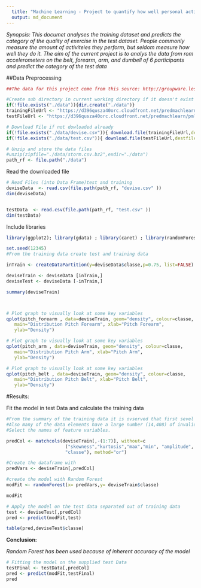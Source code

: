 ```yaml
---
  title: "Machine Learning - Project to quantify how well personal activities are done"
  output: md_document
---
```

  
*Synopsis: This documet analyses the training dataset and predicts the category of the quality of exercise in the test dataset.
People commonly measure the amount of activiteies they perform, but seldom measure how well they do it. 
The aim of the current project is to analys the data from rom accelerometers on the belt, forearm, arm, and dumbell of 6 participants
and predict the category of the test data*

##Data Preprocessing 

```r
##The data for this project come from this source: http://groupware.les.inf.puc-rio.br/har

#Create sub directory in current working directory if it doesn't exist
if(!file.exists("./data")){dir.create("./data")}
trainingFileUrl <- "https://d396qusza40orc.cloudfront.net/predmachlearn/pml-training.csv"
testFileUrl <- "https://d396qusza40orc.cloudfront.net/predmachlearn/pml-testing.csv"

# Download File if not dowloaded already
if(!file.exists("./data/devise.csv")){ download.file(trainingFileUrl,destfile="./data/devise.csv") }
if(!file.exists("./data/test.csv")){ download.file(testFileUrl,destfile="./data/test.csv") }

# Unzip and store the data files
#unzip(zipfile="./data/storm.csv.bz2",exdir="./data")
path_rf <- file.path("./data")
```
Read the downloaded file
```r

# Read Files (into Data Frame)test and training
deviseData  <- read.csv(file.path(path_rf, "devise.csv" ))
dim(deviseData)


testData  <- read.csv(file.path(path_rf, "test.csv" ))
dim(testData)

```

Include libraries

```r
library(ggplot2); library(gdata) ; library(caret) ; library(randomForest)

set.seed(12345)
#From the training data create test and training data

inTrain <- createDataPartition(y=deviseData$classe,p=0.75, list=FALSE)

deviseTrain <- deviseData [inTrain,]
deviseTest <- deviseData [-inTrain,]

summary(deviseTrain)



# Plot graph to visually look at some key variables 
qplot(pitch_forearm , data=deviseTrain, geom="density", colour=classe, 
   main="Distribution Pitch Forearm", xlab="Pitch Forearm", 
   ylab="Density")

# Plot graph to visually look at some key variables 
qplot(pitch_arm , data=deviseTrain, geom="density", colour=classe, 
   main="Distribution Pitch Arm", xlab="Pitch Arm", 
   ylab="Density")

# Plot graph to visually look at some key variables 
qplot(pitch_belt , data=deviseTrain, geom="density", colour=classe, 
   main="Distribution Pitch Belt", xlab="Pitch Belt", 
   ylab="Density")

```

#Results:

Fit the model in test Data and calculate the training data

```r
#From the summary of the training data it is ovserved that first sevel columns are accessory data and not related to the activity output
#Also many of the data elements have a large number (14,408) of invalid data. all these are removed from the 
#Select the names of feature variables.

predCol <- matchcols(deviseTrain[,-(1:7)], without=c
                      ("skewness","kurtosis","max","min", "amplitude", "var_","stddev_","avg_", 
                      "classe"), method="or")

#Create the dataframe with 
predVars <- deviseTrain[,predCol]

#create the model with Random Forest 
modFit <- randomForest(x= predVars,y= deviseTrain$classe)

modFit

# Apply the model on the test data separated out of training data
test <- deviseTest[,predCol]
pred <- predict(modFit,test)

table(pred,deviseTest$classe)

```

**Conclusion: **
  
  *Random Forest has been used because of inherent accuracy of the model*
  
```r
# Fitting the model on the supplied test Data  
testFinal <- testData[,predCol]
pred <- predict(modFit,testFinal)
pred
```
  
